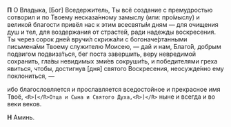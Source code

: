 **П** О Владыка, <R>[</R>Бог<R>]</R> Вседержитель, Ты всё создание с премудростью сотворил и по Твоему несказа́нному замыслу (или: про́мыслу) и великой благости привёл нас к этим всесвяты́м дням — для очищения душ и тел, для воздержания от страсте́й, ради надежды воскресения. Ты через сорок дней вручи́л скрижа́ли с богоначе́ртанными письмена́ми Твоему служителю Моисею, — дай и нам, Благо́й, добрым подвигом подвиза́ться, бег поста завершить, веру невредимой сохранить, гла́вы невидимых зми́ев сокруши́ть, и победителями греха явиться, чтобы, достигнув [дня] святого Воскресения, неосужде́нно ему поклониться, —

ибо благословляется и прославляется вседостойное и прекрасное имя Твоё, `<R>[</R>Отца и Сына и Святого Духа,<R>]</R>` ныне и всегда и во веки веков.

**Н** Аминь.
